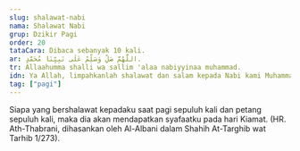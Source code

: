 ```yaml
---
slug: shalawat-nabi
nama: Shalawat Nabi
grup: Dzikir Pagi
order: 20
tataCara: Dibaca sebanyak 10 kali.
ar: اللَّهُمَّ صَلِّ وَسَلِّمْ عَلَى نَبِيِّنَا مُحَمَّدٍ.
tr: Allaahumma shalli wa sallim 'alaa nabiyyinaa muhammad.
idn: Ya Allah, limpahkanlah shalawat dan salam kepada Nabi kami Muhammad ﷺ.
tag: ["pagi"]
---
```


Siapa yang bershalawat kepadaku saat pagi sepuluh kali dan petang sepuluh kali, maka dia akan mendapatkan syafaatku pada hari Kiamat. (HR. Ath-Thabrani, dihasankan oleh Al-Albani dalam Shahih At-Targhib wat Tarhib 1/273).
